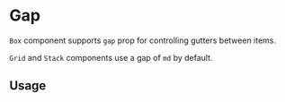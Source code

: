 
# Gap

`Box` component supports `gap` prop for controlling gutters between items.

`Grid` and `Stack` components use a gap of `md` by default.

<Scale values={tokens.spacing} />

## Usage

<ax-demo name="spacing/gap/usage" />
